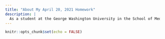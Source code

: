 ```yaml
---
title: "About My April 20, 2021 Homework"
description: |
  As a student at the George Washington University in the School of Media and Public Affairs, I am learing to use R Studio and Distill as reporting tools.  This website is my first attempt at creating my own Distill website.  I hope you enjoy browsing!
---
```


```r
knitr::opts_chunk$set(echo = FALSE)
```
